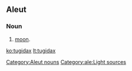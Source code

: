 ==Aleut==

===Noun===
{{head|ale|nouns}}

# [[moon]].

[[Category:Aleut nouns]]
[[Category:ale:Light sources]]

[[ko:tugidax]]
[[lt:tugidax]]